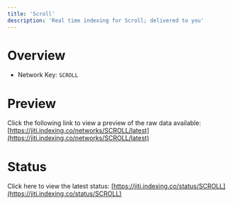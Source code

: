 ```yaml
---
title: 'Scroll'
description: 'Real time indexing for Scroll; delivered to you'
---
```


# Overview
- Network Key: `SCROLL`

# Preview
Click the following link to view a preview of the raw data available: [https://jiti.indexing.co/networks/SCROLL/latest](https://jiti.indexing.co/networks/SCROLL/latest)

# Status
Click here to view the latest status: [https://jiti.indexing.co/status/SCROLL](https://jiti.indexing.co/status/SCROLL)
